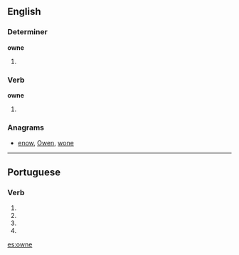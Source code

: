 ==English==

===Determiner===
'''owne'''

# {{obsolete spelling of|own}}

===Verb===
'''owne'''

# {{obsolete spelling of|own}}

===Anagrams===
* [[enow#English|enow]], [[Owen#English|Owen]], [[wone#English|wone]]

----

==Portuguese==

===Verb===
{{pt-verb form}}

# {{pt-verb form of|ownar|ar|subjunctive|present|singular|first}}
# {{pt-verb form of|ownar|ar|subjunctive|present|singular|third}}
# {{pt-verb form of|ownar|ar|imperative|affirmative|singular|third|}}
# {{pt-verb form of|ownar|ar|imperative|negative|singular|third|}}

[[es:owne]]